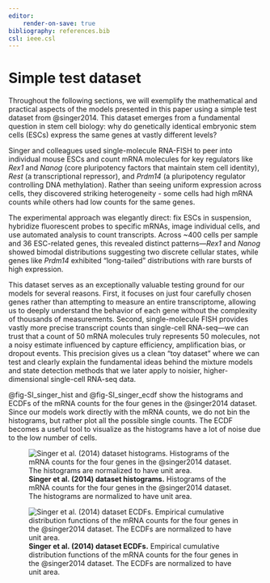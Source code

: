 ```yaml
---
editor:
    render-on-save: true
bibliography: references.bib
csl: ieee.csl
---
```


# Simple test dataset {#sec-singer_dataset}

Throughout the following sections, we will exemplify the mathematical and
practical aspects of the models presented in this paper using a simple test
dataset from @singer2014. This dataset emerges from a fundamental question in
stem cell biology: why do genetically identical embryonic stem cells (ESCs)
express the same genes at vastly different levels?

Singer and colleagues used single-molecule RNA-FISH to peer into individual
mouse ESCs and count mRNA molecules for key regulators like *Rex1* and *Nanog*
(core pluripotency factors that maintain stem cell identity), *Rest* (a
transcriptional repressor), and *Prdm14* (a pluripotency regulator controlling
DNA methylation). Rather than seeing uniform expression across cells, they
discovered striking heterogeneity - some cells had high mRNA counts while others
had low counts for the same genes.

The experimental approach was elegantly direct: fix ESCs in suspension,
hybridize fluorescent probes to specific mRNAs, image individual cells, and use
automated analysis to count transcripts. Across ~400 cells per sample and 36
ESC-related genes, this revealed distinct patterns---*Rex1* and *Nanog* showed
bimodal distributions suggesting two discrete cellular states, while genes like
*Prdm14* exhibited "long-tailed" distributions with rare bursts of high
expression.

This dataset serves as an exceptionally valuable testing ground for our models
for several reasons. First, it focuses on just four carefully chosen genes
rather than attempting to measure an entire transcriptome, allowing us to deeply
understand the behavior of each gene without the complexity of thousands of
measurements. Second, single-molecule FISH provides vastly more precise
transcript counts than single-cell RNA-seq---we can trust that a count of 50
mRNA molecules truly represents 50 molecules, not a noisy estimate influenced by
capture efficiency, amplification bias, or dropout events. This precision gives
us a clean "toy dataset" where we can test and clearly explain the fundamental
ideas behind the mixture models and state detection methods that we later apply
to noisier, higher-dimensional single-cell RNA-seq data.

@fig-SI_singer_hist and @fig-SI_singer_ecdf show the histograms and ECDFs of the
mRNA counts for the four genes in the @singer2014 dataset. Since our models work
directly with the mRNA counts, we do not bin the histograms, but rather plot all
the possible single counts. The ECDF becomes a useful tool to visualize as the
histograms have a lot of noise due to the low number of cells.

![**Singer et al. (2014) dataset histograms.** Histograms of the mRNA counts for
the four genes in the @singer2014 dataset. The histograms are normalized to have
unit area. ](./fig/supplementary/figSI_singer_hist){#fig-SI_singer_hist}

![**Singer et al. (2014) dataset ECDFs.** Empirical cumulative distribution
functions of the mRNA counts for the four genes in the @singer2014 dataset. The
ECDFs are normalized to have unit area. ](./fig/supplementary/figSI_singer_ecdf){#fig-SI_singer_ecdf}